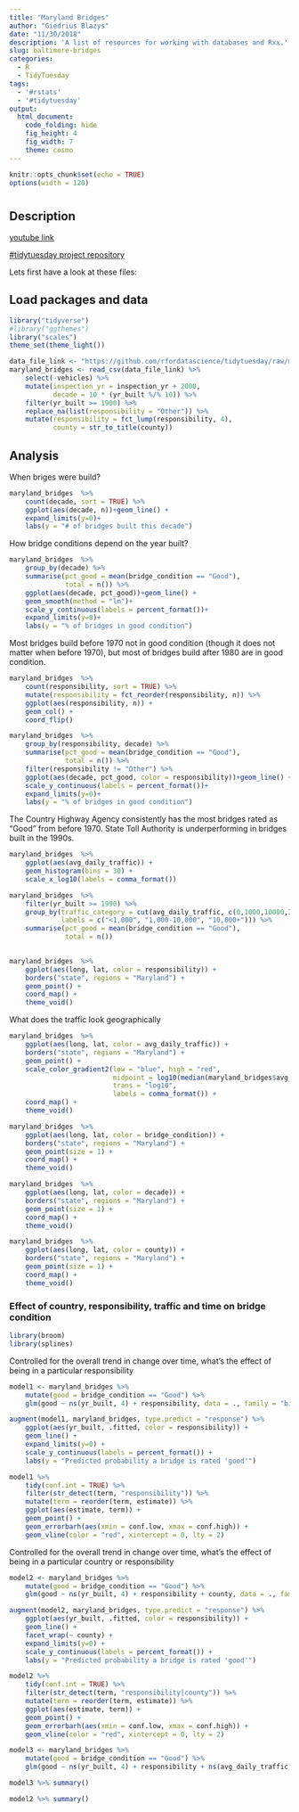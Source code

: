 ```yaml
---
title: "Maryland Bridges"
author: "Giedrius Blazys"
date: "11/30/2018"
description: 'A list of resources for working with databases and Rxx.'
slug: baltimore-bridges
categories:
  - R
  - TidyTuesday
tags:
  - '#rstats'
  - '#tidytuesday'
output:
  html_document:
    code_folding: hide
    fig_height: 4
    fig_width: 7
    theme: cosmo
---
```


```r
knitr::opts_chunk$set(echo = TRUE)
options(width = 120)
```

# {.tabset}

## Description

[youtube link](https://www.youtube.com/watch?v=kzM-4jMh9Qs)

[#tidytuesday project repository](https://github.com/rfordatascience/tidytuesday)

Lets first have a look at these files:

## Load packages and data

```r
library("tidyverse")
#library("ggthemes")
library("scales")
theme_set(theme_light())
```


```r
data_file_link <- "https://github.com/rfordatascience/tidytuesday/raw/master/data/2018-11-27/baltimore_bridges.csv"
maryland_bridges <- read_csv(data_file_link) %>% 
    select(-vehicles) %>% 
    mutate(inspection_yr = inspection_yr + 2000,
           decade = 10 * (yr_built %/% 10)) %>% 
    filter(yr_built >= 1900) %>% 
    replace_na(list(responsibility = "Other")) %>% 
    mutate(responsibility = fct_lump(responsibility, 4),
           county = str_to_title(county))
```

## Analysis

When briges were build?

```r
maryland_bridges  %>% 
    count(decade, sort = TRUE) %>% 
    ggplot(aes(decade, n))+geom_line() + 
    expand_limits(y=0)+
    labs(y = "# of bridges built this decade")
```

How bridge conditions depend on the year built?

```r
maryland_bridges  %>% 
    group_by(decade) %>% 
    summarise(pct_good = mean(bridge_condition == "Good"),
              total = n()) %>% 
    ggplot(aes(decade, pct_good))+geom_line() + 
    geom_smooth(method = "lm")+
    scale_y_continuous(labels = percent_format())+
    expand_limits(y=0)+
    labs(y = "% of bridges in good condition")
```

Most bridges build before 1970 not in good condition (though it does not matter when before 1970), but most of bridges build after 1980 are in good condition.

```r
maryland_bridges  %>% 
    count(responsibility, sort = TRUE) %>% 
    mutate(responsibility = fct_reorder(responsibility, n)) %>% 
    ggplot(aes(responsibility, n)) + 
    geom_col() + 
    coord_flip()

```

```r
maryland_bridges  %>% 
    group_by(responsibility, decade) %>% 
    summarise(pct_good = mean(bridge_condition == "Good"),
              total = n()) %>% 
    filter(responsibility != "Other") %>% 
    ggplot(aes(decade, pct_good, color = responsibility))+geom_line() + 
    scale_y_continuous(labels = percent_format())+
    expand_limits(y=0)+
    labs(y = "% of bridges in good condition")
```

The Country Highway Agency consistently has the most bridges rated as "Good" from before 1970. State Toll Authority is underperforming in bridges built in the 1990s.

```r
maryland_bridges  %>% 
    ggplot(aes(avg_daily_traffic)) +
    geom_histogram(bins = 30) +
    scale_x_log10(labels = comma_format())
```

```r
maryland_bridges  %>% 
    filter(yr_built >= 1990) %>% 
    group_by(traffic_category = cut(avg_daily_traffic, c(0,1000,10000,Inf),
             labels = c("<1,000", "1,000-10,000", "10,000+"))) %>% 
    summarise(pct_good = mean(bridge_condition == "Good"),
              total = n())
    
```

```r
maryland_bridges  %>% 
    ggplot(aes(long, lat, color = responsibility)) + 
    borders("state", regions = "Maryland") +
    geom_point() + 
    coord_map() + 
    theme_void()
```

What does the traffic look geographically

```r
maryland_bridges  %>% 
    ggplot(aes(long, lat, color = avg_daily_traffic)) + 
    borders("state", regions = "Maryland") +
    geom_point() + 
    scale_color_gradient2(low = "blue", high = "red", 
                          midpoint = log10(median(maryland_bridges$avg_daily_traffic)),
                          trans = "log10",
                          labels = comma_format()) +
    coord_map() + 
    theme_void()
```

```r
maryland_bridges  %>% 
    ggplot(aes(long, lat, color = bridge_condition)) + 
    borders("state", regions = "Maryland") +
    geom_point(size = 1) + 
    coord_map() + 
    theme_void()
```

```r
maryland_bridges  %>% 
    ggplot(aes(long, lat, color = decade)) + 
    borders("state", regions = "Maryland") +
    geom_point(size = 1) + 
    coord_map() + 
    theme_void()
```


```r
maryland_bridges  %>% 
    ggplot(aes(long, lat, color = county)) + 
    borders("state", regions = "Maryland") +
    geom_point(size = 1) + 
    coord_map() + 
    theme_void()
```

### Effect of country, responsibility, traffic and time on bridge condition

```r
library(broom)
library(splines)
```

Controlled for the overall trend in change over time, what's the effect of being in a particular responsibility

```r
model1 <- maryland_bridges %>% 
    mutate(good = bridge_condition == "Good") %>% 
    glm(good ~ ns(yr_built, 4) + responsibility, data = ., family = "binomial") 

augment(model1, maryland_bridges, type.predict = "response") %>% 
    ggplot(aes(yr_built, .fitted, color = responsibility)) + 
    geom_line() +
    expand_limits(y=0) +
    scale_y_continuous(labels = percent_format()) +
    labs(y = "Predicted probability a bridge is rated 'good'")
```

```r
model1 %>% 
    tidy(conf.int = TRUE) %>% 
    filter(str_detect(term, "responsibility")) %>% 
    mutate(term = reorder(term, estimate)) %>% 
    ggplot(aes(estimate, term)) + 
    geom_point() + 
    geom_errorbarh(aes(xmin = conf.low, xmax = conf.high)) +
    geom_vline(color = "red", xintercept = 0, lty = 2)
```

Controlled for the overall trend in change over time, what's the effect of being in a particular country or responsibility

```r
model2 <- maryland_bridges %>% 
    mutate(good = bridge_condition == "Good") %>% 
    glm(good ~ ns(yr_built, 4) + responsibility + county, data = ., family = "binomial") 

augment(model2, maryland_bridges, type.predict = "response") %>% 
    ggplot(aes(yr_built, .fitted, color = responsibility)) + 
    geom_line() +
    facet_wrap(~ county) +
    expand_limits(y=0) +
    scale_y_continuous(labels = percent_format()) +
    labs(y = "Predicted probability a bridge is rated 'good'")
```

```r
model2 %>% 
    tidy(conf.int = TRUE) %>% 
    filter(str_detect(term, "responsibility|county")) %>% 
    mutate(term = reorder(term, estimate)) %>% 
    ggplot(aes(estimate, term)) + 
    geom_point() + 
    geom_errorbarh(aes(xmin = conf.low, xmax = conf.high)) +
    geom_vline(color = "red", xintercept = 0, lty = 2)
```

```r
model3 <- maryland_bridges %>% 
    mutate(good = bridge_condition == "Good") %>% 
    glm(good ~ ns(yr_built, 4) + responsibility + ns(avg_daily_traffic,3), data = ., family = "binomial") 

model3 %>% summary()
```

```r
model2 %>% summary()
```

